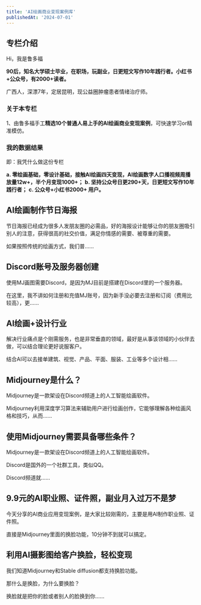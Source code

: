 ```yaml
---
title: 'AI绘画商业变现案例库'
publishedAt: '2024-07-01'
---
```


## 专栏介绍

Hi，我是鲁多福

**90后，知名大学硕士毕业，在职场，玩副业，日更短文写作10年践行者。小红书+公众号，有2000+读者。**

广西人，深漂7年，定居昆明，现公益圈肿瘤患者情绪治疗师。

### 关于本专栏

1、由鲁多福手工**精选10个普通人易上手的AI绘画商业变现案例**，可快速学习or精准模仿。

### 我的数据结果

即：我凭什么做这份专栏

**a. 零绘画基础，零设计基础，接触AI绘画四天变现，AI绘画数字人口播视频周播放量12w+，半个月变现1000+；**
**b. 坚持公众号日更290+天，日更短文写作10年践行者；**
**c. 公众号+小红书2000+ 用户。**

## AI绘画制作节日海报
节日海报已经成为很多人发朋友圈的必需品，好的海报设计能够让你的朋友圈吸引别人的注意，获得很高的社交价值，满足你情感的需要、被尊重的需要。

如果按照传统的绘画方式，我们普......

## Discord账号及服务器创建
使用MJ画图需要Discord，是因为MJ目前是搭建在Discord里的一个服务器。

在这里，我不讲如何注册和充值MJ账号，因为新手没必要去注册和订阅（费用比较高），更......

## AI绘画+设计行业
解决行业痛点是个刚需服务，也是非常垂直的领域，最好是从事该领域的小伙伴去做，可以结合理论更好说服客户。

结合AI可以去接单建筑、视觉、产品、平面、服装、工业等多个设计相......

## Midjourney是什么？
Midjourney是一款架设在Discord频道上的人工智能绘画软件。

Midjourney利用深度学习算法来辅助用户进行绘画创作，它能够理解各种绘画风格和技巧，从而......

## 使用Midjourney需要具备哪些条件？
Midjourney是一款架设在Discord频道上的人工智能绘画软件。

Discord是国外的一个社群工具，类似QQ。

Discord频道就......

## 9.9元的AI职业照、证件照，副业月入过万不是梦
今天分享的AI商业应用变现案例，是大家比较刚需的，主要是用AI制作职业照、证件照。

直接是Midjourney里面的换脸功能，10分钟不到就可以搞定。

## 利用AI摄影图给客户换脸，轻松变现
我们知道Midjourney和Stable diffusion都支持换脸功能。

那什么是换脸，为什么要换脸？

换脸就是把你的脸或者别人的脸换到你......
